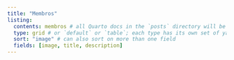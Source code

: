 ```yaml
---
title: "Membros"
listing: 
  contents: membros # all Quarto docs in the `posts` directory will be included on your listing page
  type: grid # or `default` or `table`; each type has its own set of yaml options to include
  sort: "image" # can also sort on more than one field
  fields: [image, title, description]
---
```

